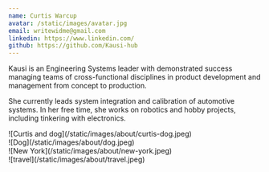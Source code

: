 ```yaml
---
name: Curtis Warcup
avatar: /static/images/avatar.jpg
email: writewidme@gmail.com
linkedin: https://www.linkedin.com/
github: https://github.com/Kausi-hub
---
```


<p>

Kausi is an Engineering Systems leader with demonstrated success managing teams of cross-functional disciplines in product development and management from concept to production.

She currently leads system integration and calibration of automotive systems. In her free time, she works on robotics and hobby projects, including tinkering with electronics.

</p>

<div className="flex flex-wrap -mx-2 overflow-hidden xl:-mx-2">
  <div className="my-1 px-2 w-full overflow-hidden xl:my-1 xl:px-2 xl:w-1/2">
    ![Curtis and dog](/static/images/about/curtis-dog.jpeg)
  </div>
  <div className="my-1 px-2 w-full overflow-hidden xl:my-1 xl:px-2 xl:w-1/2">
    ![Dog](/static/images/about/dog.jpeg)
  </div>
  <div className="my-1 px-2 w-full overflow-hidden xl:my-1 xl:px-2 xl:w-1/2">
    ![New York](/static/images/about/new-york.jpeg)
  </div>
  <div className="my-1 px-2 w-full overflow-hidden xl:my-1 xl:px-2 xl:w-1/2">
    ![travel](/static/images/about/travel.jpeg)
  </div>
</div>
